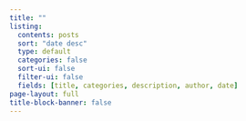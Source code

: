 ```yaml
---
title: ""
listing:
  contents: posts
  sort: "date desc"
  type: default
  categories: false
  sort-ui: false
  filter-ui: false
  fields: [title, categories, description, author, date]
page-layout: full
title-block-banner: false
---
```



